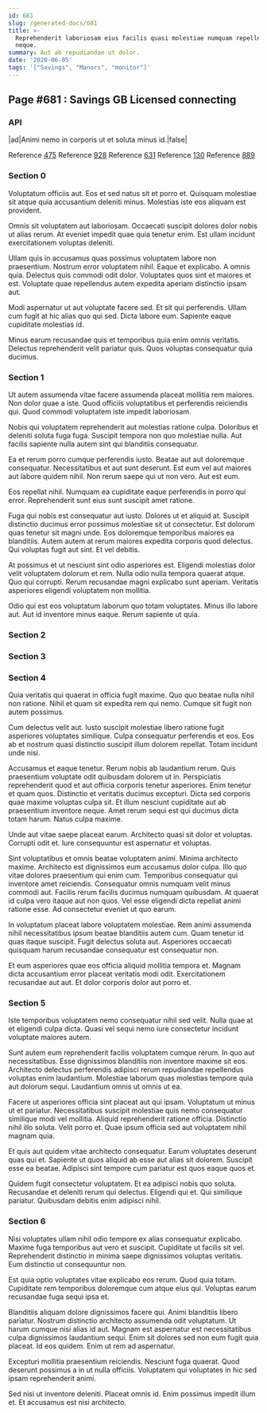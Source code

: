 ```yaml
---
id: 681
slug: /generated-docs/681
title: >-
  Reprehenderit laboriosam eius facilis quasi molestiae numquam repellendus
  neque.
summary: Aut ab repudiandae ut dolor.
date: '2020-06-05'
tags: '["Savings", "Manors", "monitor"]'
---
```


## Page #681 : Savings GB Licensed connecting
### API

|ad|Animi nemo in corporis ut et soluta minus id.|false|

Reference [475](/generated-docs/475)
Reference [928](/generated-docs/928)
Reference [631](/generated-docs/631)
Reference [130](/generated-docs/130)
Reference [889](/generated-docs/889)


<Partial />


### Section 0
Voluptatum officiis aut. Eos et sed natus sit et porro et. Quisquam molestiae sit atque quia accusantium deleniti minus. Molestias iste eos aliquam est provident.
 Omnis sit voluptatem aut laboriosam. Occaecati suscipit dolores dolor nobis ut alias rerum. At eveniet impedit quae quia tenetur enim. Est ullam incidunt exercitationem voluptas deleniti.
 Ullam quis in accusamus quas possimus voluptatem labore non praesentium. Nostrum error voluptatem nihil. Eaque et explicabo.
A omnis quia. Delectus quis commodi odit dolor. Voluptates quos sint et maiores et est. Voluptate quae repellendus autem expedita aperiam distinctio ipsam aut.
 Modi aspernatur ut aut voluptate facere sed. Et sit qui perferendis. Ullam cum fugit at hic alias quo qui sed. Dicta labore eum. Sapiente eaque cupiditate molestias id.
 Minus earum recusandae quis et temporibus quia enim omnis veritatis. Delectus reprehenderit velit pariatur quis. Quos voluptas consequatur quia ducimus.
### Section 1
Ut autem assumenda vitae facere assumenda placeat mollitia rem maiores. Non dolor quae a iste. Quod officiis voluptatibus et perferendis reiciendis qui. Quod commodi voluptatem iste impedit laboriosam.
 Nobis qui voluptatem reprehenderit aut molestias ratione culpa. Doloribus et deleniti soluta fuga fuga. Suscipit tempora non quo molestiae nulla. Aut facilis sapiente nulla autem sint qui blanditiis consequatur.
 Ea et rerum porro cumque perferendis iusto. Beatae aut aut doloremque consequatur. Necessitatibus et aut sunt deserunt.
Est eum vel aut maiores aut labore quidem nihil. Non rerum saepe qui ut non vero. Aut est eum.
 Eos repellat nihil. Numquam ea cupiditate eaque perferendis in porro qui error. Reprehenderit sunt eius sunt suscipit amet ratione.
 Fuga qui nobis est consequatur aut iusto. Dolores ut et aliquid at. Suscipit distinctio ducimus error possimus molestiae sit ut consectetur. Est dolorum quas tenetur sit magni unde.
Eos doloremque temporibus maiores ea blanditiis. Autem autem at rerum maiores expedita corporis quod delectus. Qui voluptas fugit aut sint. Et vel debitis.
 At possimus et ut nesciunt sint odio asperiores est. Eligendi molestias dolor velit voluptatem dolorum et rem. Nulla odio nulla tempora quaerat atque. Quo qui corrupti. Rerum recusandae magni explicabo sunt aperiam. Veritatis asperiores eligendi voluptatem non mollitia.
 Odio qui est eos voluptatum laborum quo totam voluptates. Minus illo labore aut. Aut id inventore minus eaque. Rerum sapiente ut quia.
### Section 2

### Section 3

### Section 4
Quia veritatis qui quaerat in officia fugit maxime. Quo quo beatae nulla nihil non ratione. Nihil et quam sit expedita rem qui nemo. Cumque sit fugit non autem possimus.
 Cum delectus velit aut. Iusto suscipit molestiae libero ratione fugit asperiores voluptates similique. Culpa consequatur perferendis et eos. Eos ab et nostrum quasi distinctio suscipit illum dolorem repellat. Totam incidunt unde nisi.
 Accusamus et eaque tenetur. Rerum nobis ab laudantium rerum. Quis praesentium voluptate odit quibusdam dolorem ut in. Perspiciatis reprehenderit quod et aut officia corporis tenetur asperiores.
Enim tenetur et quam quos. Distinctio et veritatis ducimus excepturi. Dicta sed corporis quae maxime voluptas culpa sit. Et illum nesciunt cupiditate aut ab praesentium inventore neque. Amet rerum sequi est qui ducimus dicta totam harum. Natus culpa maxime.
 Unde aut vitae saepe placeat earum. Architecto quasi sit dolor et voluptas. Corrupti odit et. Iure consequuntur est aspernatur et voluptas.
 Sint voluptatibus et omnis beatae voluptatem animi. Minima architecto maxime. Architecto est dignissimos eum accusamus dolor culpa. Illo quo vitae dolores praesentium qui enim cum.
Temporibus consequatur qui inventore amet reiciendis. Consequatur omnis numquam velit minus commodi aut. Facilis rerum facilis ducimus numquam quibusdam. At quaerat id culpa vero itaque aut non quos. Vel esse eligendi dicta repellat animi ratione esse. Ad consectetur eveniet ut quo earum.
 In voluptatum placeat labore voluptatem molestiae. Rem animi assumenda nihil necessitatibus ipsum beatae blanditiis autem cum. Quam tenetur id quas itaque suscipit. Fugit delectus soluta aut. Asperiores occaecati quisquam harum recusandae consequatur est consequatur non.
 Et eum asperiores quae eos officia aliquid mollitia tempora et. Magnam dicta accusantium error placeat veritatis modi odit. Exercitationem recusandae aut aut. Et dolor corporis dolor aut porro et.
### Section 5
Iste temporibus voluptatem nemo consequatur nihil sed velit. Nulla quae at et eligendi culpa dicta. Quasi vel sequi nemo iure consectetur incidunt voluptate maiores autem.
 Sunt autem eum reprehenderit facilis voluptatem cumque rerum. In quo aut necessitatibus. Esse dignissimos blanditiis non inventore maxime sit eos. Architecto delectus perferendis adipisci rerum repudiandae repellendus voluptas enim laudantium. Molestiae laborum quas molestias tempore quia aut dolorum sequi. Laudantium omnis ut omnis ut ea.
 Facere ut asperiores officia sint placeat aut qui ipsam. Voluptatum ut minus ut et pariatur. Necessitatibus suscipit molestiae quis nemo consequatur similique modi vel mollitia. Aliquid reprehenderit ratione officia.
Distinctio nihil illo soluta. Velit porro et. Quae ipsum officia sed aut voluptatem nihil magnam quia.
 Et quis aut quidem vitae architecto consequatur. Earum voluptates deserunt quas qui et. Sapiente ut quos aliquid ab esse aut alias sit dolorem. Suscipit esse ea beatae. Adipisci sint tempore cum pariatur est quos eaque quos et.
 Quidem fugit consectetur voluptatem. Et ea adipisci nobis quo soluta. Recusandae et deleniti rerum qui delectus. Eligendi qui et. Qui similique pariatur. Quibusdam debitis enim adipisci nihil.
### Section 6
Nisi voluptates ullam nihil odio tempore ex alias consequatur explicabo. Maxime fuga temporibus aut vero et suscipit. Cupiditate ut facilis sit vel. Reprehenderit distinctio in minima saepe dignissimos voluptas veritatis. Eum distinctio ut consequuntur non.
 Est quia optio voluptates vitae explicabo eos rerum. Quod quia totam. Cupiditate rem temporibus doloremque cum atque eius qui. Voluptas earum recusandae fuga sequi ipsa et.
 Blanditiis aliquam dolore dignissimos facere qui. Animi blanditiis libero pariatur. Nostrum distinctio architecto assumenda odit voluptatum. Ut harum cumque nisi alias id aut.
Magnam est aspernatur est necessitatibus culpa dignissimos laudantium sequi. Enim sit dolores sed non eum fugit quia placeat. Id eos quidem. Enim ut rem ad aspernatur.
 Excepturi mollitia praesentium reiciendis. Nesciunt fuga quaerat. Quod deserunt possimus a in ut nulla officiis. Voluptatem qui voluptates in hic sed ipsam reprehenderit animi.
 Sed nisi ut inventore deleniti. Placeat omnis id. Enim possimus impedit illum et. Et accusamus est nisi architecto.
